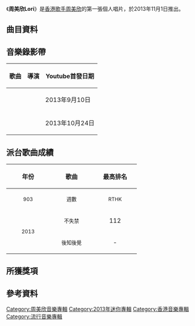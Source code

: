 {{Album infobox | <!-- See Wikipedia:WikiProject_Albums -->
| Name       = 周美欣Lori
| Type       = EP
| Artist     = [[周美欣|周美欣]]
| Cover      = 周美欣_Lori_同名專輯.jpg
| Released   = 2013年11月1日
| Recorded   = 2011年－2013年
| Genre      = [[粵語流行音樂|粵語流行音樂]]
| Length     = 15:03
| Label      = {{flagicon|HK}} [[寰亞唱片|寰亞唱片]]
| Last album = 
| This album = '''周美欣Lori'''<br>（2013年）
| Next album = 
}}

《'''周美欣Lori'''》是[[香港|香港]][[歌手|歌手]][[周美欣|周美欣]]的第一張個人唱片，於2013年11月1日推出。

==曲目資料==
{{Tracklist
| collapsed = 
| headline = CD
| font_size = 
| total_length = 15:03

| title1 = 不失禁
| music1 = [[黃思律|Larry Wong]]
| lyrics1 = [[陳詠謙|陳詠謙]]
| arranger1 = Larry Wong
| producer1 = [[舒文_(音樂人)|舒文]]
| longnote1 = 第一主打
| length1 = 3:52

| title2 = 後知後覺
| music2 = [[陳台證|陳台證]]
| lyrics2 = [[徐繼宗|徐繼宗]]
| arranger2 = 陳台證<br>[[符傳義|符傳義]]
| producer2 = 陳台證<br>徐繼宗
| longnote2 = 第二主打
| length2 = 3:52

| title3 = 你有你開心
| music3 = [[陳輝陽|陳輝陽]]
| lyrics3 = [[林若寧|林若寧]]
| arranger3 = 陳輝陽
| producer3 = 陳輝陽
| longnote3 = 
| length3 = 3:46

| title4 = 下一個
| music4 = [[雷頌德|雷頌德]]
| lyrics4 = [[張楚翹|張楚翹]]
| arranger4 = 雷頌德
| producer4 = 雷頌德
| longnote4 = 
| length4 = 3:32
}}
{{Track listing
| collapsed = 
| headline = DVD
| total_length = 
| title1 = 不失禮
| title2 = 後知後覺
}}

==音樂錄影帶==
{| class="wikitable"
! 歌曲 !!導演 !! Youtube首發日期
|-
|{{youtube|mOnflRo0Ad0|不失禮}}||||2013年9月10日
|-
|{{youtube|yzNzgj9AGVc|後知後覺}}||||2013年10月24日
|}

== 派台歌曲成績 ==
{| class="wikitable"
!align="center" rowspan="2" | 年份
!align="center" rowspan="2" | 歌曲
!align="center" colspan="8" | 最高排名
|-
!width="100"|<small>903</small> !! width="100"|<small>週數</small> !! width="100"|<small>RTHK</small> !! width="100"|<small>週數</small> !! width="100"|<small>997</small> !! width="100"|<small>週數</small> !! width="100"|<small>TVB</small> !! width="100"|<small>週數</small>
|-
|align="center" rowspan="2"| <small>2013</small> ||align="center"| <small>不失禁</small> ||align="center"| 112 ||align="center"| 3 ||align="center"| - ||align="center"| - ||align="center"| 7 ||align="center"| 3 ||align="center"| 3 ||align="center"| 3
|-
|align="center"| <small>後知後覺</small> ||align="center"| - ||align="center"| - ||align="center"| 20 ||align="center"| 1 ||align="center"| - ||align="center"| - ||align="center"| 2 ||align="center"| 4
|}

==所獲獎項==


==參考資料==


[[Category:周美欣音樂專輯|Category:周美欣音樂專輯]]
[[Category:2013年迷你專輯|Category:2013年迷你專輯]]
[[Category:香港音樂專輯|Category:香港音樂專輯]]
[[Category:流行音樂專輯|Category:流行音樂專輯]]